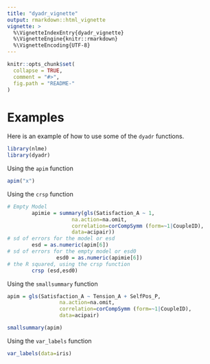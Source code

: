 ```yaml
---
title: "dyadr_vignette"
output: rmarkdown::html_vignette
vignette: >
  %\VignetteIndexEntry{dyadr_vignette}
  %\VignetteEngine{knitr::rmarkdown}
  %\VignetteEncoding{UTF-8}
---
```


```r
knitr::opts_chunk$set(
  collapse = TRUE,
  comment = "#>",
  fig.path = "README-"
)

```


# Examples

Here is an example of how to use some of the `dyadr` functions.

```r
library(nlme)
library(dyadr)

```

Using the `apim` function
```r
apim("x")

```

Using the `crsp` function

```r
# Empty Model
        apimie = summary(gls(Satisfaction_A ~ 1, 
                     na.action=na.omit, 
                     correlation=corCompSymm (form=~1|CoupleID),
                     data=acipair))
# sd of errors for the model or esd
        esd = as.numeric(apim[6])
# sd of errors for the empty model or esd0
                esd0 = as.numeric(apimie[6])
# the R squared, using the crsp function                
        crsp (esd,esd0)

```

Using the `smallsummary` function

```r
apim = gls(Satisfaction_A ~ Tension_A + SelfPos_P, 
                 na.action=na.omit, 
                 correlation=corCompSymm (form=~1|CoupleID),
                 data=acipair)

smallsummary(apim)


```



Using the `var_labels` function
```r
var_labels(data=iris)

```










